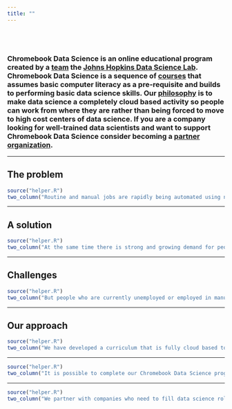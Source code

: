 ```yaml
---
title: ""
---
```


</br></br>

### Chromebook Data Science is an online educational program created by a [team](./soon.html) the [Johns Hopkins Data Science Lab](http://jhudatascience.org/). Chromebook Data Science is a sequence of [courses](./soon.html) that assumes basic computer literacy as a pre-requisite and builds to performing basic data science skills. Our [philosophy](./soon.html) is to make data science a completely cloud based activity so people can work from where they are rather than being forced to move to high cost centers of data science. If you are a company looking for well-trained data scientists and want to support Chromebook Data Science consider becoming a [partner organization](./partners.html). 

-----

## __The problem__

```r
source("helper.R")
two_column("Routine and manual jobs are rapidly being automated using newly developed computer, robotic, and machine learning technologies. This trend will accelerate over time.","./img/01_index.png")
```

-----

## __A solution__

```r
source("helper.R")
two_column("At the same time there is strong and growing demand for people with skills in data processing, analysis, and reporting.","./img/02_index.png",iside="right")
```

-----

## __Challenges__

```r
source("helper.R")
two_column("But people who are currently unemployed or employed in manual or other low tech jobs face barriers to transitioning to data science jobs. The high cost of computing, education, and the centralization of jobs in high-cost metro areas prevent career transitions.","./img/04_index.png",iside="left")
```

------

## __Our approach__


```r
source("helper.R")
two_column("We have developed a curriculum that is fully cloud based to allow students to do data science with cheap laptops like Chromebooks.","./img/chromebook.png",iside="right")
```

-----

```r
source("helper.R")
two_column("It is possible to complete our Chromebook Data Science program entirely online, for free. We couple will our online curriculum with in person tutoring and support to ensure equal access for individuals who have not been traditionally well served by online programs.","./img/08_index.png",iside="left",link="./curriculum.html", linktext="See our curriculum")
```

-----

```r
source("helper.R")
two_column("We partner with companies who need to fill data science roles to place our graduates in remote data science jobs. If you are looking for data scientists consider becoming a Chromebook Data Science hiring partner. ","./img/remotework.png",iside="right", link="./partners.html",linktext="Become a Hiring Partner")
```

